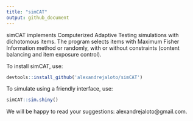 ```yaml
---
title: "simCAT"
output: github_document
---
```


simCAT implements Computerized Adaptive Testing simulations with dichotomous 
items. The program selects items with Maximum Fisher Information method or randomly, 
with or without constraints (content balancing and item exposure control).

To install simCAT, use:

```r
devtools::install_github('alexandrejaloto/simCAT')
```

To simulate using a friendly interface, use:
```r
simCAT::sim.shiny()
```

We will be happy to read your suggestions: alexandrejaloto@gmail.com.
